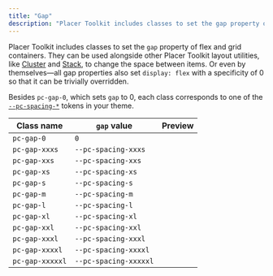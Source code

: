 ```yaml
---
title: "Gap"
description: "Placer Toolkit includes classes to set the gap property of flex and grid containers. They can be used alongside other Placer Toolkit layout utilities, like Cluster and Stack, to change the space between items. Or even by themselves—all gap properties also set display: flex with a specificity of 0 so that it can be trivially overridden."
---
```


Placer Toolkit includes classes to set the `gap` property of flex and grid containers. They can be used alongside other Placer Toolkit layout utilities, like [Cluster](/layout/cluster) and [Stack](/layout/stack), to change the space between items. Or even by themselves—all gap properties also set `display: flex` with a specificity of 0 so that it can be trivially overridden.

Besides `pc-gap-0`, which sets `gap` to 0, each class corresponds to one of the [`--pc-spacing-*`](/design-tokens/spacing) tokens in your theme.

| Class name      | `gap` value           | Preview                                                                                                                        |
| --------------- | --------------------- | ------------------------------------------------------------------------------------------------------------------------------ |
| `pc-gap-0`      | `0`                   | <div class="pc-cluster pc-gap-0 preview-wrapper"><div class="preview-block"></div><div class="preview-block"></div></div>      |
| `pc-gap-xxxs`   | `--pc-spacing-xxxs`   | <div class="pc-cluster pc-gap-xxxs preview-wrapper"><div class="preview-block"></div><div class="preview-block"></div></div>   |
| `pc-gap-xxs`    | `--pc-spacing-xxs`    | <div class="pc-cluster pc-gap-xxs preview-wrapper"><div class="preview-block"></div><div class="preview-block"></div></div>    |
| `pc-gap-xs`     | `--pc-spacing-xs`     | <div class="pc-cluster pc-gap-xs preview-wrapper"><div class="preview-block"></div><div class="preview-block"></div></div>     |
| `pc-gap-s`      | `--pc-spacing-s`      | <div class="pc-cluster pc-gap-s preview-wrapper"><div class="preview-block"></div><div class="preview-block"></div></div>      |
| `pc-gap-m`      | `--pc-spacing-m`      | <div class="pc-cluster pc-gap-m preview-wrapper"><div class="preview-block"></div><div class="preview-block"></div></div>      |
| `pc-gap-l`      | `--pc-spacing-l`      | <div class="pc-cluster pc-gap-l preview-wrapper"><div class="preview-block"></div><div class="preview-block"></div></div>      |
| `pc-gap-xl`     | `--pc-spacing-xl`     | <div class="pc-cluster pc-gap-xl preview-wrapper"><div class="preview-block"></div><div class="preview-block"></div></div>     |
| `pc-gap-xxl`    | `--pc-spacing-xxl`    | <div class="pc-cluster pc-gap-xxl preview-wrapper"><div class="preview-block"></div><div class="preview-block"></div></div>    |
| `pc-gap-xxxl`   | `--pc-spacing-xxxl`   | <div class="pc-cluster pc-gap-xxxl preview-wrapper"><div class="preview-block"></div><div class="preview-block"></div></div>   |
| `pc-gap-xxxxl`  | `--pc-spacing-xxxxl`  | <div class="pc-cluster pc-gap-xxxxl preview-wrapper"><div class="preview-block"></div><div class="preview-block"></div></div>  |
| `pc-gap-xxxxxl` | `--pc-spacing-xxxxxl` | <div class="pc-cluster pc-gap-xxxxxl preview-wrapper"><div class="preview-block"></div><div class="preview-block"></div></div> |
